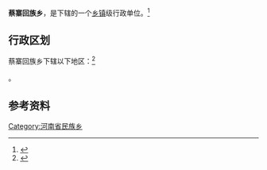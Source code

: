 {{中国乡级行政区|41/17/21/212/000}}

'''蔡寨回族乡'''，是{{PRC admin/fullname|41/17/21/212/000|3}}下辖的一个[[乡镇|乡镇]]级行政单位。<ref>{{PRC admin/ref sgc|{{PRC admin/parent|41/17/21/212/000}}}}</ref>

== 行政区划 ==

蔡寨回族乡下辖以下地区：<ref>{{PRC admin/ref sgc|41/17/21/212/000}}</ref>

{{PRC admin/children|41/17/21/212/000}}。

== 参考资料 ==

{{reflist}}

{{PRC admin/navcat|41/17/21/212/000}}
{{河南行政区划小作品}}

[[Category:河南省民族乡|Category:河南省民族乡]]